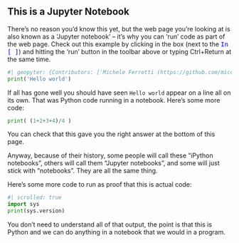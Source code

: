 ## This is a Jupyter Notebook

There's no reason you'd know this yet, but the web page you're looking at is also known as a 'Jupyter notebook' -- it's why you can 'run' code as part of the web page. Check out this example by clicking in the box (next to the <span style="color:blue;font-family:monospace">In [ ]</span>) and hitting the 'run' button in the toolbar above or typing Ctrl+Return at the same time.

```python
#| geopyter: {Contributors: ['Michele Ferretti (https://github.com/miccferr)', 'Jon Reades (https://github.com/jreades)', 'James Millington (https://github.com/jamesdamillington)', 'Michele Ferretti (https://github.com/miccferr)', 'Jon Reades (https://github.com/jreades)', 'James Millington (https://github.com/jamesdamillington)'], git: {active_branch: master, author.name: Jon Reades, authored_date: '2017-06-05 16:12:59', committed_date: '2017-06-05 16:12:59', committer.name: Jon Reades, sha: 2fce1fab4c3c28acabee493a24302e5ee1e8a1eb}}
print('Hello world')
```

If all has gone well you should have seen `Hello world` appear on a line all on its own. That was Python code running in a notebook. Here's some more code:

```python
print( (1+2+3+4)/4 )
```

You can check that this gave you the right answer at the bottom of this page. 

Anyway, because of their history, some people will call these "iPython notebooks", others will call them "Jupyter notebooks", and some will just stick with "notebooks". They are all the same thing. 

Here's some more code to run as proof that this is actual code:

```python
#| scrolled: true
import sys
print(sys.version)
```

You don't need to understand all of that output, the point is that this is Python and we can do anything in a notebook that we would in a program.